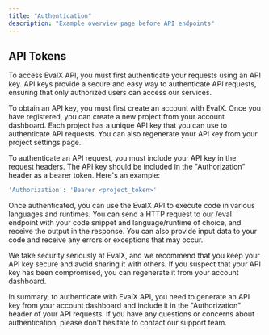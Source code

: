 ```yaml
---
title: "Authentication"
description: "Example overview page before API endpoints"
---
```


## API Tokens

To access EvalX API, you must first authenticate your requests using an API key. API keys provide a secure and easy way to authenticate API requests, ensuring that only authorized users can access our services.

To obtain an API key, you must first create an account with EvalX. Once you have registered, you can create a new project from your account dashboard. Each project has a unique API key that you can use to authenticate API requests. You can also regenerate your API key from your project settings page.

To authenticate an API request, you must include your API key in the request headers. The API key should be included in the "Authorization" header as a bearer token. Here's an example:

```bash
'Authorization': 'Bearer <project_token>'
```

Once authenticated, you can use the EvalX API to execute code in various languages and runtimes. You can send a HTTP request to our /eval endpoint with your code snippet and language/runtime of choice, and receive the output in the response. You can also provide input data to your code and receive any errors or exceptions that may occur.

We take security seriously at EvalX, and we recommend that you keep your API key secure and avoid sharing it with others. If you suspect that your API key has been compromised, you can regenerate it from your account dashboard.

In summary, to authenticate with EvalX API, you need to generate an API key from your account dashboard and include it in the "Authorization" header of your API requests. If you have any questions or concerns about authentication, please don't hesitate to contact our support team.